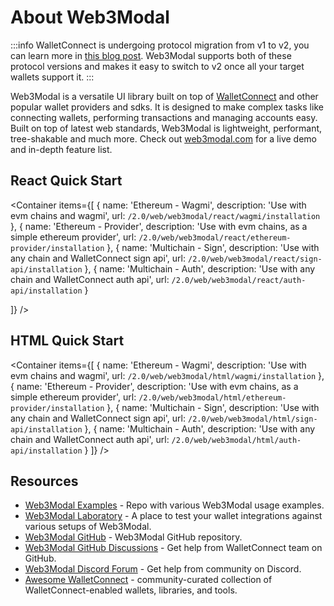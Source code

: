 
# About Web3Modal

:::info
WalletConnect is undergoing protocol migration from v1 to v2, you can learn more in [this blog post](https://medium.com/walletconnect/how-to-prepare-for-the-walletconnect-v1-0-shutdown-1a954da1dbff).
Web3Modal supports both of these protocol versions and makes it easy to switch to v2 once all your target wallets support it.
:::

Web3Modal is a versatile UI library built on top of [WalletConnect](https://walletconnect.com) and other popular wallet providers and sdks.
It is designed to make complex tasks like connecting wallets, performing transactions and managing accounts easy.
Built on top of latest web standards, Web3Modal is lightweight, performant, tree-shakable and much more.
Check out [web3modal.com](https://web3modal.com) for a live demo and in-depth feature list.

## React Quick Start

<Container
  items={[
    {
      name: 'Ethereum - Wagmi',
      description: 'Use with evm chains and wagmi',
      url: `/2.0/web/web3modal/react/wagmi/installation`
    },
    {
      name: 'Ethereum - Provider',
      description: 'Use with evm chains, as a simple ethereum provider',
      url: `/2.0/web/web3modal/react/ethereum-provider/installation`
    },
    {
      name: 'Multichain - Sign',
      description: 'Use with any chain and WalletConnect sign api',
      url: `/2.0/web/web3modal/react/sign-api/installation`
    },
    {
      name: 'Multichain - Auth',
      description: 'Use with any chain and WalletConnect auth api',
      url: `/2.0/web/web3modal/react/auth-api/installation`
    }

]}
/>

## HTML Quick Start

<Container
  items={[
    {
      name: 'Ethereum - Wagmi',
      description: 'Use with evm chains and wagmi',
      url: `/2.0/web/web3modal/html/wagmi/installation`
    },
    {
      name: 'Ethereum - Provider',
      description: 'Use with evm chains, as a simple ethereum provider',
      url: `/2.0/web/web3modal/html/ethereum-provider/installation`
    },
    {
      name: 'Multichain - Sign',
      description: 'Use with any chain and WalletConnect sign api',
      url: `/2.0/web/web3modal/html/sign-api/installation`
    },
    {
      name: 'Multichain - Auth',
      description: 'Use with any chain and WalletConnect auth api',
      url: `/2.0/web/web3modal/html/auth-api/installation`
    }
  ]}
/>

## Resources

- [Web3Modal Examples](https://github.com/WalletConnect/web3modal-examples) - Repo with various Web3Modal usage examples.
- [Web3Modal Laboratory](https://lab.web3modal.com) - A place to test your wallet integrations against various setups of Web3Modal.
- [Web3Modal GitHub](https://github.com/WalletConnect/web3modal) - Web3Modal GitHub repository.
- [Web3Modal GitHub Discussions](https://github.com/orgs/WalletConnect/discussions/categories/web3modal-sdk-support) - Get help from WalletConnect team on GitHub.
- [Web3Modal Discord Forum](https://discord.com/channels/492410046307631105/1040016448157925467) - Get help from community on Discord.
- [Awesome WalletConnect](https://github.com/WalletConnect/awesome-walletconnect) - community-curated collection of WalletConnect-enabled wallets, libraries, and tools.
